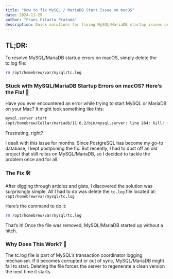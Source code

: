 ```yaml
---
title: "How to fix MySQL / MariaDB Start Issue on macOS"
date: 2024-11-29
author: "Frans Filasta Pratama"
description: Quick solutions for fixing MySQL/MariaDB startup issues on macOS.
---
```


## TL;DR:
To resolve MySQL/MariaDB startup errors on macOS, simply delete the tc.log file:
```bash
rm /opt/homebrew/var/mysql/tc.log
```

### Stuck with MySQL/MariaDB Startup Errors on macOS? Here’s the Fix! 🚀
Have you ever encountered an error while trying to start MySQL or MariaDB on your Mac? It might look something like this:

```bash
mysql.server start
/opt/homebrew/Cellar/mariadb/11.6.2/bin/mysql.server: line 264: kill: (12262) - No such process ERROR!
```
Frustrating, right?

I dealt with this issue for months. Since PostgreSQL has become my go-to database, I kept postponing the fix. But recently, I had to dust off an old project that still relies on MySQL/MariaDB, so I decided to tackle the problem once and for all.

### The Fix 🛠️

After digging through articles and gists, I discovered the solution was surprisingly simple. All I had to do was delete the `tc.log` file located at:
`/opt/homebrew/var/mysql/tc.log`

Here’s the command to do it:
```bash
rm /opt/homebrew/var/mysql/tc.log
```

That’s it! Once the file was removed, MySQL/MariaDB started up without a hitch.

### Why Does This Work? 🤔

The tc.log file is part of MySQL’s transaction coordinator logging mechanism. If it becomes corrupted or out of sync, MySQL/MariaDB might fail to start. Deleting the file forces the server to regenerate a clean version the next time it starts.




